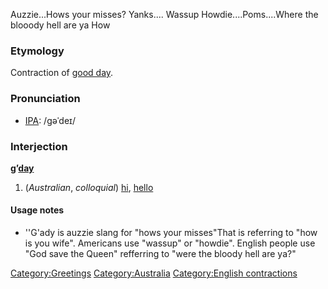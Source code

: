 Auzzie...Hows your misses? Yanks.... Wassup Howdie....Poms....Where the blooody hell are ya
How 
===Etymology===
Contraction of [[good day]].

===Pronunciation===
*[[IPA]]: /gəˈdeɪ/

===Interjection===
'''g’[[day]]'''

# (''Australian'', ''colloquial'') [[hi]], [[hello]]

====Usage notes====
*''G'ady is auzzie slang for "hows your misses"That is referring to "how is you wife". Americans use "wassup" or "howdie". English people use "God save the Queen" refferring to "were the bloody hell are ya?"

[[Category:Greetings]]
[[Category:Australia]]
[[Category:English contractions]]